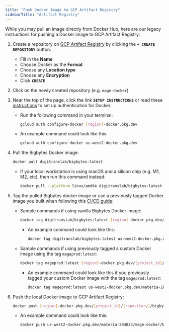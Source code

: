 ```yaml
---
title: "Push Docker Image to GCP Artifact Registry"
sidebarTitle: "Artifact Registry"
---
```


While you may pull an image directly from Docker Hub, here are our legacy instructions for pushing a Docker image to GCP Artifact Registry:

1.  Create a repository on
    [GCP Artifact Registry](https://console.cloud.google.com/artifacts) by
    clicking the **`+ CREATE REPOSITORY`** button.

    - Fill in the **Name**
    - Choose Docker as the **Format**
    - Choose any **Location type**
    - Choose any **Encryption**
    - Click **`CREATE`**

2.  Click on the newly created repository (e.g. `mage-docker`).
3. Near the top of the page, click the link **`SETUP INSTRUCTIONS`** or read these
    [instructions](https://cloud.google.com/artifact-registry/docs/docker/authentication)
    to set up authentication for Docker.

    - Run the following command in your terminal:

        ```bash
        gcloud auth configure-docker [region]-docker.pkg.dev
        ```

    - An example command could look like this:

        ```bash
        gcloud auth configure-docker us-west2-docker.pkg.dev
        ```

4. Pull the Bigbytes Docker image:

    ```bash
    docker pull digitranslab/bigbytes:latest
    ```

    - If your local workstation is using macOS and a silicon chip (e.g. M1, M2,
    etc), then run this command instead:

        ```bash
        docker pull --platform linux/amd64 digitranslab/bigbytes:latest
        ```

5.  Tag the pulled Bigbytes docker image or use a previously tagged Docker image you
    built when following this [CI/CD guide](/production/ci-cd):

    - Sample commands if using vanilla Bigbytes Docker image:

        ```bash
        docker tag digitranslab/bigbytes:latest [region]-docker.pkg.dev/[project_id]/[repository]/bigbytes:latest
        ```

        - An example command could look like this:

            ```bash
            docker tag digitranslab/bigbytes:latest us-west2-docker.pkg.dev/materia-284023/mage-docker/bigbytes:latest
            ```

    - Sample commands if using previously tagged a custom Docker image using the tag `mageprod:latest`:

        ```bash
        docker tag mageprod:latest [region]-docker.pkg.dev/[project_id]/[repository]/bigbytes:latest
        ```

        - An example command could look like this if you previously tagged your custom Docker image with the tag `mageprod:latest`:

            ```bash
            docker tag mageprod:latest us-west2-docker.pkg.dev/materia-284023/mage-docker/bigbytes:latest
            ```

6.  Push the local Docker image to GCP Artifact Registry:

    ```bash
    docker push [region]-docker.pkg.dev/[project_id]/[repository]/bigbytes:latest
    ```

    - An example command could look like this:

        ```bash
        docker push us-west2-docker.pkg.dev/materia-284023/mage-docker/bigbytes:latest
        ```
